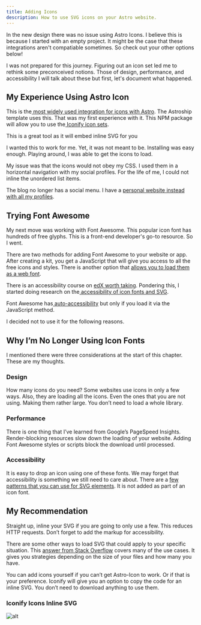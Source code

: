 ```yaml
---
title: Adding Icons
description: How to use SVG icons on your Astro website.
---
```


<Aside title="v2"> In the new design there was no issue using Astro Icons. I believe this is because I started with an empty project. It might be the case that these integrations aren't compatiable sometimes. So check out your other options below!</Aside>

I was not prepared for this journey. Figuring out an icon set led me to rethink some preconceived notions. Those of design, performance, and accessibility  I will talk about these but first, let's document what happened. 


## My Experience Using Astro Icon

This is the[ most widely used integration for icons with Astro](https://github.com/natemoo-re/astro-icon#readme). The Astroship template uses this. That was my first experience with it. This NPM package will allow you to use the[ Iconify icon sets](https://icon-sets.iconify.design/). 

This is a great tool as it will embed inline SVG for you

I wanted this to work for me. Yet, it was not meant to be. Installing was easy enough. Playing around, I was able to get the icons to load.

My issue was that the icons would not obey my CSS. I used them in a horizontal navigation with my social profiles. For the life of me, I could not inline the unordered list items. 

The blog no longer has a social menu. I have a [personal website instead with all my profiles](https://susansilver.net).


## Trying Font Awesome

My next move was working with Font Awesome. This popular icon font has hundreds of free glyphs. This is a front-end developer's go-to resource. So I went. 

There are two methods for adding Font Awesome to your website or app. After creating a kit, you get a JavaScript that will give you access to all the free icons and styles. There is another option that [allows you to load them as a web font](https://fontawesome.com/docs/web/setup/host-yourself/webfonts).

There is an accessibility course on [edX worth taking](https://learning.edx.org/course/course-v1:W3Cx+WAI0.1x+3T2019/home). Pondering this, I started doing research on the[ accessibility of icon fonts and SVG](https://www.irigoyen.dev/blog/2021/02/17/stop-using-icon-fonts/).

Font Awesome has[ auto-accessibility](https://fontawesome.com/docs/web/dig-deeper/accessibility#making-icons-accessible-with-auto-accessibility) but only if you load it via the JavaScript method. 

I decided not to use it for the following reasons. 


## Why I’m No Longer Using Icon Fonts

I mentioned there were three considerations at the start of this chapter. These are my thoughts.


### Design

How many icons do you need? Some websites use icons in only a few ways. Also, they are loading all the icons. Even the ones that you are not using. Making them rather large. You don’t need to load a whole library.


### Performance

There is one thing that I’ve learned from Google’s PageSpeed Insights. Render-blocking resources slow down the loading of your website. Adding Font Awesome styles or scripts block the download until processed.


### Accessibility

It is easy to drop an icon using one of these fonts. We may forget that accessibility is something we still need to care about. There are a [few patterns that you can use for SVG elements](https://www.smashingmagazine.com/2021/05/accessible-svg-patterns-comparison/). It is not added as part of an icon font. 


## My Recommendation

Straight up, inline your SVG if you are going to only use a few. This reduces HTTP requests. Don’t forget to add the markup for accessibility. 

There are some other ways to load SVG that could apply to your specific situation. This [answer from Stack Overflow](https://stackoverflow.com/a/57665241) covers many of the use cases. It gives you strategies depending on the size of your files and how many you have. 

You can add icons yourself if you can’t get Astro-Icon to work. Or if that is your preference. Iconify will give you an option to copy the code for an inline SVG. You don’t need to download anything to use them. 


### Iconify Icons Inline SVG

![alt](../../../assets/Mastodon-Font-Awesome.png)